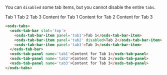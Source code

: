 You can `disabled` some tab items, but you cannot disable the entire `tabs`.

<osds-tabs>
  <osds-tab-bar slot='top'>
    <osds-tab-bar-item panel='tab1'>Tab 1</osds-tab-bar-item>
    <osds-tab-bar-item panel='tab2' disabled>Tab 2</osds-tab-bar-item>
    <osds-tab-bar-item panel='tab3'>Tab 3</osds-tab-bar-item>
  </osds-tab-bar>
  <osds-tab-panel name='tab1'>Content for Tab 1</osds-tab-panel>
  <osds-tab-panel name='tab2'>Content for Tab 2</osds-tab-panel>
  <osds-tab-panel name='tab3'>Content for Tab 3</osds-tab-panel>
</osds-tabs>

```html
<osds-tabs>
  <osds-tab-bar slot='top'>
    <osds-tab-bar-item panel='tab1'>Tab 1</osds-tab-bar-item>
    <osds-tab-bar-item panel='tab2' disabled>Tab 2</osds-tab-bar-item>
    <osds-tab-bar-item panel='tab3'>Tab 3</osds-tab-bar-item>
  </osds-tab-bar>
  <osds-tab-panel name='tab1'>Content for Tab 1</osds-tab-panel>
  <osds-tab-panel name='tab2'>Content for Tab 2</osds-tab-panel>
  <osds-tab-panel name='tab3'>Content for Tab 3</osds-tab-panel>
</osds-tabs>
```
